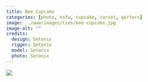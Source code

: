 ```yaml
---
title: Bee Cupcake
categories: [photo, nsfw, cupcake, corset, garters]
image: ../www/images/ties/bee-cupcake.jpg
image-alt: ""
credits: 
  design: Setonix
  rigger: Setonix
  model: Setonix
  photo: Setonix
---
```


![](../www/images/ties/bee-cupcake.jpg)

